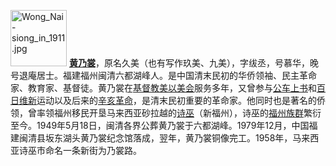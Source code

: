 [[File:Wong_Nai-siong_in_1911.jpg|90px]]
'''[[黄乃裳|黄乃裳]]'''，原名久美（也有写作玖美、九美），字绂丞，号慕华，晚号退庵居士。福建福州闽清六都湖峰人。是中国清末民初的华侨领袖、民主革命家、教育家、基督徒。黄乃裳在[[基督教|基督教]][[美以美会|美以美会]]服务多年，又曾参与[[公车上书|公车上书]]和[[百日维新|百日维新]]运动以及后来的[[辛亥革命|辛亥革命]]，是清末民初重要的革命家。他同时也是著名的侨领，曾率领福州移民开垦马来西亚砂拉越的[[诗巫|诗巫]]（新福州），诗巫的[[福州族群|福州族群]]繁衍至今。1949年5月18日，闽清各界公葬黄乃裳于六都湖峰。1979年12月，中国福建闽清县坂东湖头黄乃裳纪念馆落成，翌年，黄乃裳铜像完工。1958年，马来西亚诗巫市命名一条新街为乃裳路。